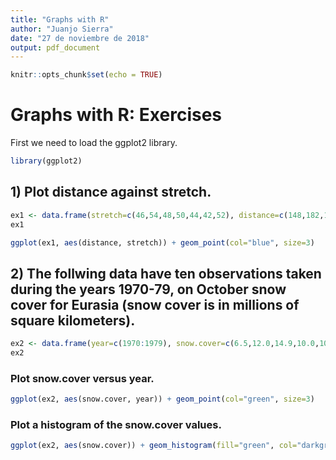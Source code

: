 ```yaml
---
title: "Graphs with R"
author: "Juanjo Sierra"
date: "27 de noviembre de 2018"
output: pdf_document
---
```


```r
knitr::opts_chunk$set(echo = TRUE)
```

# Graphs with R: Exercises

First we need to load the ggplot2 library.

```r
library(ggplot2)
```


## 1) Plot distance against stretch.

```r
ex1 <- data.frame(stretch=c(46,54,48,50,44,42,52), distance=c(148,182,173,166,109,141,166))
ex1

ggplot(ex1, aes(distance, stretch)) + geom_point(col="blue", size=3)
```

## 2) The follwing data have ten observations taken during the years 1970-79, on October snow cover for Eurasia (snow cover is in millions of square kilometers).

```r
ex2 <- data.frame(year=c(1970:1979), snow.cover=c(6.5,12.0,14.9,10.0,10.7,7.9,21.9,12.5,14.5,9.2))
ex2
```

### Plot snow.cover versus year.

```r
ggplot(ex2, aes(snow.cover, year)) + geom_point(col="green", size=3)
```

### Plot a histogram of the snow.cover values.

```r
ggplot(ex2, aes(snow.cover)) + geom_histogram(fill="green", col="darkgreen", bins = 4)
```
